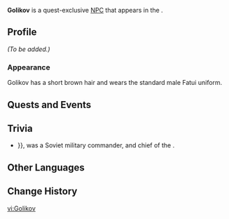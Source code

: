 {{Meta
<!-- Remove this template after adding the missing info -->
|missing_NPC_profile  = yes
<!--
|missing_NPC_idle     = yes
|missing_NPC_dialogue = yes
-->
}}
{{Character Infobox
|type             = Quest NPC
|image            = NPC Golikov.png
|realname         = <!-- Optional, if different from in-game name -->
|deceased         = <!-- Past (for deceased prior to events of the game) or free response -->
|region           = Snezhnaya
|location         = Natlan
|affiliation      = Fatui
|title            = 

|ancestry         = <!-- Clan/family -->
|father           = 
|mother           = 
|spouse           = 
|sibling          = 
|child            = 
|relative         = 

|voiceEN          = 
|voiceCN          = 
|voiceJP          = 
|voiceKR          = 
}}
'''Golikov''' is a quest-exclusive [[NPC]] that appears in the {{Quest|Beyond the Smoke and Mirrors}}.
<!--
==Location==
{{subst:#tag:gallery|
NPC Location {{subst:#titleparts:{{subst:PAGENAME}}}}.png{{subst:!}}{{subst:#titleparts:{{subst:PAGENAME}}}}'s location
NPC Location {{subst:#titleparts:{{subst:PAGENAME}}}} Context.png{{subst:!}}Additional context
}}
-->
==Profile==
<!--Detailed story/lore information goes here.-->
''(To be added.)''

===Appearance===
<!--Keep appearance section short and concise. Limit to 2 paragraphs with 3-4 sentences each.-->
Golikov has a short brown hair and wears the standard male Fatui uniform.

==Quests and Events==
{{Quests and Events}}
<!--
==Idle Quotes==
{{Dialogue Start}}
:{{DIcon|Idle}} {{Tx}}
::{{A|VO {{subst:#titleparts:{{subst:PAGENAME}}}} 01.ogg}} "{{Tx}}"
{{Dialogue End}}

==Dialogue==
{{Dialogue Start}}
:'''{{subst:#titleparts:{{subst:PAGENAME}}}}:''' 
:{{DIcon}}
{{Dialogue End}}

==Event Dialogue==
===Event Name===
{{Dialogue Start}}
:'''{{subst:#titleparts:{{subst:PAGENAME}}}}:'''
{{Dialogue End}}
-->
==Trivia==

* {{Lang|{{w|Filipp Golikov}}|ru=Филипп Голиков|ru_rm={{#invoke:ru-rm|main|Филипп Голиков}}}}, was a Soviet military commander, and chief of the {{W|GRU (Soviet Union)|GRU}}.

==Other Languages==
{{Other Languages|default_hidden=1
|en      = Golikov
|zhs     = 戈利科夫
|zhs_rm  = Gēlìkēfū
|zht     = 戈利科夫
|zht_rm  = Gēlìkēfū
|ja      = ゴリコフ
|ja_rm   = Gorikofu
|ko      = 골리코브
|es      = Gólikov
|fr      = Golikov
|ru      = Голиков
|th      = Golikov
|vi      = Golikov
|de      = Golikov
|id      = Golikov
|pt      = Golikov
|tr      = Golikov
|it      = Golikov
}}

==Change History==
{{Change History|5.1}}
<!--
==References==
{{Reflist}}
-->

[[vi:Golikov]]